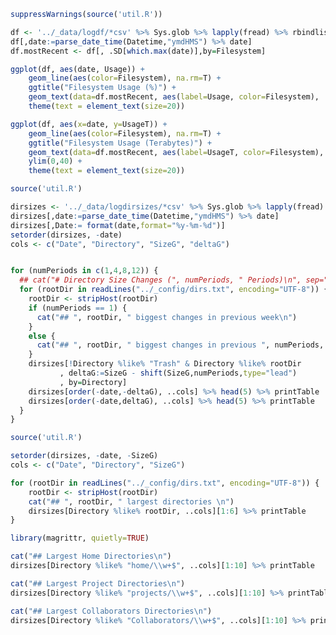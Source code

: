 ```r
suppressWarnings(source('util.R'))

df <- '../_data/logdf/*csv' %>% Sys.glob %>% lapply(fread) %>% rbindlist
df[,date:=parse_date_time(Datetime,"ymdHMS") %>% date]
df.mostRecent <- df[, .SD[which.max(date)],by=Filesystem]

ggplot(df, aes(date, Usage)) +
    geom_line(aes(color=Filesystem), na.rm=T) +
    ggtitle("Filesystem Usage (%)") +
    geom_text(data=df.mostRecent, aes(label=Usage, color=Filesystem),  hjust = 0.9, vjust = -0.6, na.rm=T, size=7) +
    theme(text = element_text(size=20))

ggplot(df, aes(x=date, y=UsageT)) +
    geom_line(aes(color=Filesystem), na.rm=T) +
    ggtitle("Filesystem Usage (Terabytes)") +
    geom_text(data=df.mostRecent, aes(label=UsageT, color=Filesystem),  hjust = 0.9, vjust = -0.6, na.rm=T, size=7) +
    ylim(0,40) +
    theme(text = element_text(size=20))

```

```r
source('util.R')

dirsizes <- '../_data/logdirsizes/*csv' %>% Sys.glob %>% lapply(fread) %>% rbindlist
dirsizes[,date:=parse_date_time(Datetime,"ymdHMS") %>% date]
dirsizes[,Date:= format(date,format="%y-%m-%d")]
setorder(dirsizes, -date)
cols <- c("Date", "Directory", "SizeG", "deltaG")


for (numPeriods in c(1,4,8,12)) {
  ## cat("# Directory Size Changes (", numPeriods, " Periods)\n", sep="")
  for (rootDir in readLines("../_config/dirs.txt", encoding="UTF-8")) {
    rootDir <- stripHost(rootDir)
    if (numPeriods == 1) {
      cat("## ", rootDir, " biggest changes in previous week\n")
    }
    else {
      cat("## ", rootDir, " biggest changes in previous ", numPeriods, " weeks\n")
    }
    dirsizes[!Directory %like% "Trash" & Directory %like% rootDir
           , deltaG:=SizeG - shift(SizeG,numPeriods,type="lead")
           , by=Directory]
    dirsizes[order(-date,-deltaG), ..cols] %>% head(5) %>% printTable
    dirsizes[order(-date,deltaG), ..cols] %>% head(5) %>% printTable
  }
}
```

```r
source('util.R')

setorder(dirsizes, -date, -SizeG)
cols <- c("Date", "Directory", "SizeG")

for (rootDir in readLines("../_config/dirs.txt", encoding="UTF-8")) {
    rootDir <- stripHost(rootDir)
    cat("## ", rootDir, " largest directories \n")
    dirsizes[Directory %like% rootDir, ..cols][1:6] %>% printTable
}
```

```r
library(magrittr, quietly=TRUE)

cat("## Largest Home Directories\n")
dirsizes[Directory %like% "home/\\w+$", ..cols][1:10] %>% printTable

cat("## Largest Project Directories\n")
dirsizes[Directory %like% "projects/\\w+$", ..cols][1:10] %>% printTable

cat("## Largest Collaborators Directories\n")
dirsizes[Directory %like% "Collaborators/\\w+$", ..cols][1:10] %>% printTable
```

